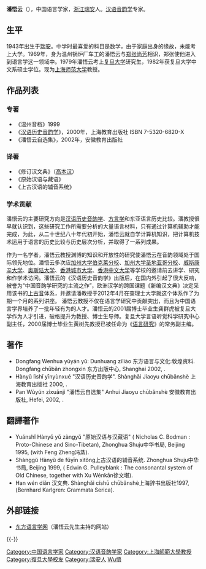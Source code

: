 {{Unreferenced |time=2014-05-25T14:57:40+00:00 }}
'''潘悟云'''（{{bd|1943年||||catIdx=Pan潘}}），中国语言学家，[[浙江|浙江]][[瑞安|瑞安]]人。[[汉语音韵学|汉语音韵学]]专家。

==生平==
1943年出生于[[瑞安|瑞安]]。中学时最喜爱的科目是数学，由于家庭出身的缘故，未能考上大学。1969年，身为温州锅炉厂车工的潘悟云与[[郑张尚芳|郑张尚芳]]相识，郑张使他进入到语言学这一领域中。1979年潘悟云考上[[复旦大学|复旦大学]]研究生，1982年获复旦大学中文系硕士学位。现为[[上海师范大学|上海师范大学]]教授。

==作品列表==
===专著===
*《温州音档》1999
*《[[汉语历史音韵学|汉语历史音韵学]]》，2000年，上海教育出版社 ISBN 7-5320-6820-X 
*《潘悟云自选集》，2002年，安徽教育出版社

===译著===
*《修订汉文典》（[[高本汉|高本汉]]）
*《原始汉语与藏语》
*《上古汉语的辅音系统》

===学术贡献===
潘悟云的主要研究方向是[[汉语历史|汉语历史]][[音韵学|音韵学]]、[[方言学|方言学]]和东亚语言历史比较。潘教授很早就认识到，这些研究工作所需要分析的大量语言材料，只有通过计算机辅助才能完成，为此，从二十世纪八十年代初开始，潘悟云就自学计算机知识，把计算机技术运用于语言的历史比较与历史层次分析，并取得了一系列成果。

作为一名学者，潘悟云教授渊博的知识和开放性的研究使潘悟云在音韵领域处于国际领先地位。潘悟云多次应[[加州大学伯克莱分校|加州大学伯克莱分校]]、[[加州大学圣地亚哥分校|加州大学圣地亚哥分校]]、[[威斯康辛大学|威斯康辛大学]]、[[奥斯陆大学|奥斯陆大学]]、[[香港城市大学|香港城市大学]]、[[香港中文大学|香港中文大学]]等学校的邀请前去讲学、研究和作学术访问。潘悟云的《汉语历史音韵学》出版后，在国内外引起了很大反响，被誉为“中国音韵学研究的主流之作”，欧洲汉学的跨国课题《新编汉文典》决定采用该书的[[上古音|上古音]]体系，并邀请潘教授于2012年4月在查理士大学就这个体系作了为期一个月的系列讲座。
潘悟云教授不仅在语言学研究中贡献突出，而且为中国语言学界培养了一批年轻有为的人才。潘悟云的2001届博士毕业生龚群虎被复旦大学作为人才引进，破格提升为教授、博士生导师。复旦大学言语听觉科学研究中心副主任，2000届博士毕业生黄树先教授已被任命为《[[语言研究|语言研究]]》的常务副主编。

==著作==
{{refbegin}}
*Dongfang Wenhua yǔyán yǔ: Dunhuang zīliào 东方语言与文化:敦煌资料. Dongfang chūbǎn zhongxin 东方出版中心, Shanghai 2002, {{ISBN|7-80627-757-9}}.
*Hànyǔ lìshǐ yīnyùnxué "汉语历史音韵学". Shànghǎi Jiaoyu chūbǎnshè 上海教育出版社 2000, {{ISBN|7-5320-6820-X}}.
*Pan Wùyún zìxuǎnjí "潘悟云自选集" Anhui Jiaoyu chūbǎnshè 安徽教育出版社, Hefei, 2002, {{ISBN|7-5336-2863-2}}.
{{refend}}

==翻譯著作==
{{refbegin}}
*Yuánshǐ Hànyǔ yǔ zàngyǔ "原始汉语与汉藏语" ( Nicholas C. Bodman : Proto-Chinese and Sino-Tibetan), Zhonghua Shuju中华书局, Beijing 1995, {{ISBN|7-101-00924-7}} (with Feng Zheng冯蒸).
*Shànggǔ Hànyǔ de fǔyīn xìtǒng上古汉语的辅音系统. Zhonghua Shuju中华书局, Beijing 1999, {{ISBN|7-101-02225-1}} ( Edwin G. Pulleyblank : The consonantal system of Old Chinese, together with Xu Wénkān徐文堪).
*Han wén diǎn 汉文典. Shànghǎi císhū chūbǎnshè上海辞书出版社1997, {{ISBN|7-5326-0214-1}} (Bernhard Karlgren: Grammata Serica).
{{refend}}

== 外部链接 ==
* [https://archive.is/20120801053153/http://www.eastling.org/ 东方语言学网]（潘悟云先生主持的网站）
{{-}}
{{漢語音韻學|state=collapsed}}

{{Authority control}}
{{DEFAULTSORT:Pan潘}}
[[Category:中国语言学家|Category:中国语言学家]]
[[Category:汉语音韵学家|Category:汉语音韵学家]]
[[Category:上海師範大學教授|Category:上海師範大學教授]]
[[Category:復旦大學校友|Category:復旦大學校友]]
[[Category:瑞安人|Category:瑞安人]]
[[Category:潘姓|Wu悟]]